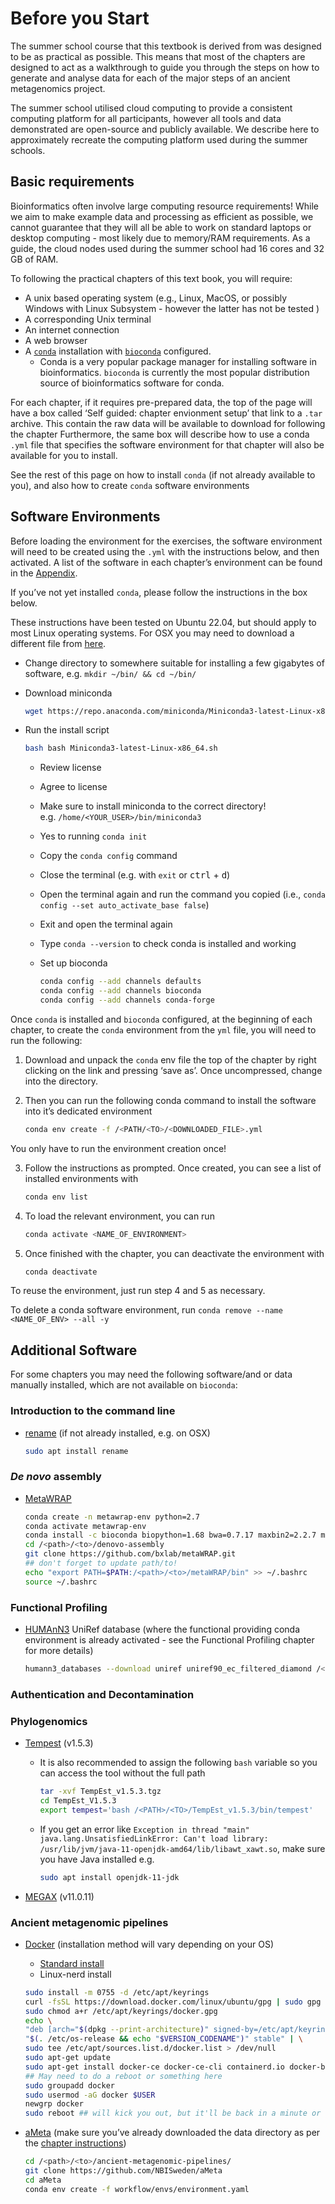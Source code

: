 # Before you Start {.unnumbered}

The summer school course that this textbook is derived from was designed to be as practical as possible. This means that most of the chapters are designed to act as a walkthrough to guide you through the steps on how to generate and analyse data for each of the major steps of an ancient metagenomics project.

The summer school utilised cloud computing to provide a consistent computing platform for all participants, however all tools and data demonstrated are open-source and publicly available. We describe here to approximately recreate the computing platform used during the summer schools.

## Basic requirements

::: {.callout-warning}
Bioinformatics often involve large computing resource requirements! While we aim to make example data and processing as efficient as possible, we cannot guarantee that they will all be able to work on standard laptops or desktop computing - most likely due to memory/RAM requirements. As a guide, the cloud nodes used during the summer school had 16 cores and 32 GB of RAM.
:::

To following the practical chapters of this text book, you will require:

- A unix based operating system (e.g., Linux, MacOS, or possibly Windows with Linux Subsystem - however the latter has not be tested ) 
- A corresponding Unix terminal
- An internet connection
- A web browser 
- A [`conda`](https://docs.conda.io/en/latest/miniconda.html) installation with [`bioconda`](https://bioconda.github.io/#usage) configured.
    - Conda is a very popular package manager for installing software in bioinformatics. `bioconda` is currently the most popular distribution source of bioinformatics software for conda.

For each chapter, if it requires pre-prepared data, the top of the page will have a box called 'Self guided: chapter envionment setup' that link to a `.tar` archive.
This contain the raw data will be available to download for following the chapter
Furthermore, the same box will describe how to use a conda `.yml` file that specifies the software environment for that chapter will also be available for you to install. 

See the rest of this page on how to install `conda` (if not already available to you), and also how to create `conda` software environments

## Software Environments

Before loading the environment for the exercises, the software environment will need to be created using the `.yml` with the instructions below, and then activated. A list of the software in each chapter's environment can be found in the [Appendix](appendix.html#conda-environments).

If you've not yet installed `conda`, please follow the instructions in the box below.

::: {.callout-note title="Quick guide to installing conda" collapse=true}
These instructions have been tested on Ubuntu 22.04, but should apply to most Linux operating systems. For OSX you may need to download a different file from [here](https://www.google.com/search?channel=fs&client=ubuntu-sn&q=miniconda).

- Change directory to somewhere suitable for installing a few gigabytes of software, e.g. `mkdir ~/bin/ && cd ~/bin/`
- Download miniconda

    ```bash
    wget https://repo.anaconda.com/miniconda/Miniconda3-latest-Linux-x86_64.sh
    ```

- Run the install script

    ```bash
    bash bash Miniconda3-latest-Linux-x86_64.sh
    ```

    - Review license
    - Agree to license
    - Make sure to install miniconda to the correct directory! e.g. `/home/<YOUR_USER>/bin/miniconda3`
    - Yes to running `conda init`
    - Copy the `conda config` command
    - Close the terminal (e.g. with `exit` or <kbd>ctrl</kbd> + <kbd>d</kbd>)
    - Open the terminal again and run the command you copied (i.e., `conda config --set auto_activate_base false`)
    - Exit and open the terminal again
    - Type `conda --version` to check conda is installed and working
    - Set up bioconda

        ```bash
        conda config --add channels defaults
        conda config --add channels bioconda
        conda config --add channels conda-forge
        ```
:::

Once `conda` is installed and `bioconda` configured, at the beginning of each chapter, to create the `conda` environment from the `yml` file, you will need to run the following:

1. Download and unpack the `conda` env file the top of the chapter by right clicking on the link and pressing 'save as'. Once uncompressed, change into the directory.

2. Then you can run the following conda command to install the software into it's dedicated environment 

    ```bash
    conda env create -f /<PATH/<TO>/<DOWNLOADED_FILE>.yml
    ```

::: {.callout-note}
You only have to run the environment creation once!
:::

3. Follow the instructions as prompted. Once created, you can see a list of installed environments with

    ```bash
    conda env list
    ```

4. To load the relevant environment, you can run

    ```bash
    conda activate <NAME_OF_ENVIRONMENT>
    ```

3. Once finished with the chapter, you can deactivate the environment with 

    ```bash
    conda deactivate
    ```

To reuse the environment, just run step 4 and 5 as necessary.

::: {.callout-tip}
To delete a conda software environment, run `conda remove --name <NAME_OF_ENV> --all -y`
:::

## Additional Software {.unnumbered}

For some chapters you may need the following software/and or data manually installed, which are not available on `bioconda`:

### Introduction to the command line

- [rename](https://www.gnu.org/software/libc/manual/html_node/Renaming-Files.html) (if not already installed, e.g. on OSX)

    ```bash
    sudo apt install rename
    ```

### _De novo_ assembly

- [MetaWRAP](https://github.com/bxlab/metaWRAP)

    ```bash
    conda create -n metawrap-env python=2.7
    conda activate metawrap-env
    conda install -c bioconda biopython=1.68 bwa=0.7.17 maxbin2=2.2.7 metabat2 samtools=1.9 checkm-genome=1.0.12
    cd /<path>/<to>/denovo-assembly
    git clone https://github.com/bxlab/metaWRAP.git
    ## don't forget to update path/to!
    echo "export PATH=$PATH:/<path>/<to>/metaWRAP/bin" >> ~/.bashrc
    source ~/.bashrc
    ```

### Functional Profiling

- [HUMAnN3](https://github.com/biobakery/humann) UniRef database (where the functional providing conda environment is already activated - see the Functional Profiling chapter for more details)

    ```bash
    humann3_databases --download uniref uniref90_ec_filtered_diamond /<path>/<to>/functional-profiling/humann3_db
    ```

### Authentication and Decontamination <!-- TODO: update to use path method like e.g. metaWrap/tempest -->

<!--
- [Sourcetracker](https://github.com/danknights/sourcetracker)

    ```bash
    cd /<path>/<to>/authentication-decontamination/sourcetracker/
    git clone https://github.com/danknights/sourcetracker.git

    ## patch due to R update
    sed -i '538,539s/^/#/' sourcetracker/src/SourceTracker.r
    ```

-->

<!--
- [decOM](https://github.com/CamilaDuitama/decOM) 

    ```bash
    cd /<path>/<to>/authentication-decontamination/decom
    git clone https://github.com/CamilaDuitama/decOM.git  
    cd decOM  
    conda env create -n decOM --file environment.yml  
    conda deactivate
    conda activate decOM  

    export PATH=/absolute/path/to/decOM:${PATH}
    ```
-->

### Phylogenomics

- [Tempest](http://tree.bio.ed.ac.uk/download.html?name=tempest&id=102&num=3) (v1.5.3)
    - It is also recommended to assign the following `bash` variable so you can access the tool without the full path

        ```bash
        tar -xvf TempEst_v1.5.3.tgz
        cd TempEst_V1.5.3
        export tempest='bash /<PATH>/<TO>/TempEst_v1.5.3/bin/tempest'
        ```

    - If you get an error like `Exception in thread "main" java.lang.UnsatisfiedLinkError: Can't load library: /usr/lib/jvm/java-11-openjdk-amd64/lib/libawt_xawt.so`, make sure you have Java installed e.g. 

        ```bash
        sudo apt install openjdk-11-jdk
        ```

- [MEGAX](https://www.megasoftware.net) (v11.0.11)

### Ancient metagenomic pipelines

- [Docker](https://www.docker.com/) (installation method will vary depending on your OS)
    - [Standard install](https://docs.docker.com/engine/install/ubuntu/)
    - Linux-nerd install

    ```bash
    sudo install -m 0755 -d /etc/apt/keyrings
    curl -fsSL https://download.docker.com/linux/ubuntu/gpg | sudo gpg --dearmor -o /etc/apt/keyrings/docker.gpg
    sudo chmod a+r /etc/apt/keyrings/docker.gpg
    echo \
    "deb [arch="$(dpkg --print-architecture)" signed-by=/etc/apt/keyrings/docker.gpg] https://download.docker.com/linux/ubuntu \
    "$(. /etc/os-release && echo "$VERSION_CODENAME")" stable" | \
    sudo tee /etc/apt/sources.list.d/docker.list > /dev/null
    sudo apt-get update
    sudo apt-get install docker-ce docker-ce-cli containerd.io docker-buildx-plugin docker-compose-plugin
    ## May need to do a reboot or something here
    sudo groupadd docker
    sudo usermod -aG docker $USER
    newgrp docker
    sudo reboot ## will kick you out, but it'll be back in a minute or two
    ```

- [aMeta](https://github.com/NBISweden/aMeta) (make sure you've already downloaded the data directory as per the [chapter instructions](ancient-metagenomic-pipelines.qmd))

    ```bash
    cd /<path>/<to>/ancient-metagenomic-pipelines/
    git clone https://github.com/NBISweden/aMeta
    cd aMeta
    conda env create -f workflow/envs/environment.yaml
    ```